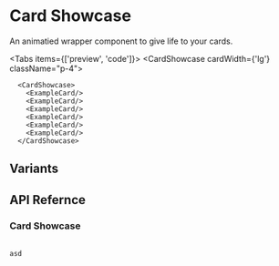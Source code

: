 

# Card Showcase

An animatied wrapper component to give life to your cards.

<Tabs items={['preview', 'code']}>
  <Tab>
    <CardShowcase cardWidth={'lg'} className="p-4">
    <ExampleCard/>
    <ExampleCard/>
    <ExampleCard/>
    <ExampleCard/>
    <ExampleCard/>
    <ExampleCard/>
    </CardShowcase>
  </Tab>
  <Tab>
  ```tsx copy
    <CardShowcase>
      <ExampleCard/>
      <ExampleCard/>
      <ExampleCard/>
      <ExampleCard/>
      <ExampleCard/>
      <ExampleCard/>
    </CardShowcase>
  ```
  </Tab>
</Tabs>

## Variants

## API Refernce

### Card Showcase

<Pre>
  <Code><div>asd</div></Code>

</Pre>